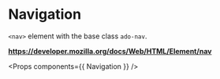 <!-- Packages -->

<!-- Components -->

<!-- Metadata -->
<Meta title='Organisms/Navigation' component={Navigation} />

# Navigation

`<nav>` element with the base class `ado-nav`.

**https://developer.mozilla.org/docs/Web/HTML/Element/nav**

<Props components={{ Navigation }} />